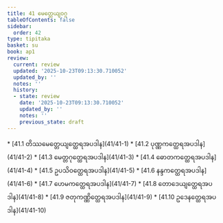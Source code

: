 ```yaml
---
title: 41 မေတ္တေယျဝဂ္ဂ
tableOfContents: false
sidebar:
  order: 42
type: tipitaka
basket: su
book: ap1
review:
  current: review
  updated: '2025-10-23T09:13:30.710052'
  updated_by: ''
  notes: ''
  history:
  - state: review
    date: '2025-10-23T09:13:30.710052'
    updated_by: ''
    notes: ''
    previous_state: draft
---
```



<ReviewStatus review={frontmatter.review} showDetails={true} />

<HypothesisAnnotation frontmatter={frontmatter} />

<DynamicBreadcrumb />



<TableOfContents book="ap1" section="41">
* [41.1 တိဿမေတ္တေယျတ္ထေရအပဒါန](41/41-1)
* [41.2 ပုဏ္ဏကတ္ထေရအပဒါန](41/41-2)
* [41.3 မေတ္တဂုတ္ထေရအပဒါန](41/41-3)
* [41.4 ဓောတကတ္ထေရအပဒါန](41/41-4)
* [41.5 ဥပသိဝတ္ထေရအပဒါန](41/41-5)
* [41.6 နန္ဒကတ္ထေရအပဒါန](41/41-6)
* [41.7 ဟေမကတ္ထေရအပဒါန](41/41-7)
* [41.8 တောဒေယျတ္ထေရအပဒါန](41/41-8)
* [41.9 ဇတုကဏ္ဏိတ္ထေရအပဒါန](41/41-9)
* [41.10 ဥဒေနတ္ထေရအပဒါန](41/41-10)
</TableOfContents>